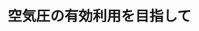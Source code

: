 ﻿---
title: "空気圧の有効利用を目指して"
category: "その他"
vol: 73
interviewee: "川嶋 健嗣"
url: "https://www.keisu.t.u-tokyo.ac.jp/2020/04/01/%E5%B7%9D%E5%B6%8B-%E5%81%A5%E5%97%A3/"
tags: ["機械","制御","ロボット","装置","力"]
pdf: "73-1-kawashima.pdf"
career: ""
preface: "身の周りの機械は、電気やガソリンなどのさま ざまな動力によって動いている。中でも、空気圧 を動力としている機械は、非常に軽量であり、柔 軟性に富んでいる点で特徴的だ。 川嶋研究室では、空気圧を動力として最大限に 活用するための制御方法を研究し、研究で得られ た知識を利用して実際に空気圧を動力とする装置 の開発を行っている。本稿では、腹腔鏡手術を遠 隔で行うことができる腹腔鏡手術ロボットを中心 に、川嶋研究室で開発されている革新的な装置に ついて紹介していく。"
---
